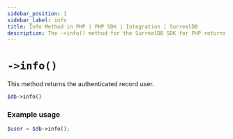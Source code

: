 ```yaml
---
sidebar_position: 1
sidebar_label: info
title: Info Method in PHP | PHP SDK | Integration | SurrealDB
description: The ->info() method for the SurrealDB SDK for PHP returns the authenticated record user.
---
```


# `->info()`

This method returns the authenticated record user.

```php title="Method Syntax"
$db->info()
```

### Example usage
```php
$user = $db->info();
```
